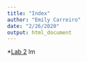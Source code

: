 ```yaml
---
title: "Index"
author: "Emily Carreiro"
date: "2/26/2020"
output: html_document
---
```


*[Lab 2](Lab-2-Emily-Carreiro- (2).html)
lm